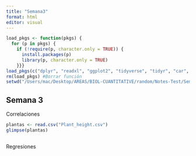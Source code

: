 ```yaml
---
title: "Semana3"
format: html
editor: visual
---
```


```r
load_pkgs <- function(pkgs) {
  for (p in pkgs) {
    if (!require(p, character.only = TRUE)) {
      install.packages(p)
      library(p, character.only = TRUE)
    }}}
load_pkgs(c("dplyr", "readxl", "ggplot2", "tidyverse", "tidyr", "car", "readxl", "stats", "MASS", "pscl"))
rm(load_pkgs) #Borrar función
setwd("/Users/mac/Desktop/AREAS/BIOL-CUANTITATIVE/random/Notes-Test/Semana3")
```

## Semana 3

Correlaciones

```r
plantas <- read.csv("Plant_height.csv")
glimpse(plantas)
```

```r

```

Regresiones

```r

```
